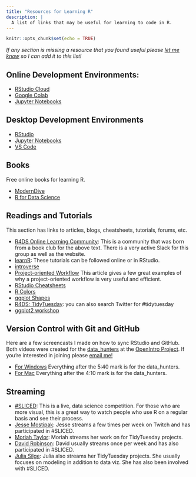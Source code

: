 ```yaml
---
title: "Resources for Learning R"
description: | 
  A list of links that may be useful for learning to code in R.
---
```


```r
knitr::opts_chunk$set(echo = TRUE)
```

*If any section is missing a resource that you found useful please [let me know](mailto:nicholas.paterno@gmail.com) so I can add it to this list!*

## Online Development Environments:

* [RStudio Cloud](https://cloud.rstudio.com)
* [Google Colab](https://colab.to/r)
* [Jupyter Notebooks](https://hub-binder.mybinder.ovh/user/binder-examples-r-yfs7lkd5/notebooks/index.ipynb)

## Desktop Development Environments

* [RStudio](https://rstudio.com)
* [Jupyter Notebooks](https://jupyter.org)
* [VS Code](https://code.visualstudio.com)

## Books

Free online books for learning R. 

* [ModernDive](https://moderndive.com)
* [R for Data Science](https://r4ds.had.co.nz)

## Readings and Tutorials

This section has links to articles, blogs, cheatsheets, tutorials, forums, etc. 

* [R4DS Online Learning Community](https://www.rfordatasci.com): This is a community that was born from a book club for the above text. There is a very active Slack for this group as well as the website. 
* [learnR](https://rstudio.github.io/learnr/): These tutorials can be followed online or in RStudio.
* [introverse](https://spielmanlab.github.io/introverse/articles/introverse_rstudio.html)
* [Project-oriented Workflow](https://www.tidyverse.org/blog/2017/12/workflow-vs-script/) This article gives a few great examples of why a project-oriented workflow is very useful and efficient. 
* [RStudio Cheatsheets](https://www.rstudio.com/resources/cheatsheets/)
* [R Colors](http://www.stat.columbia.edu/~tzheng/files/Rcolor.pdf)
* [ggplot Shapes](https://www.google.com/search?q=ggplot2+shapes&sxsrf=ALeKk034-Ctt49yx7pGC2gw5C47Pp5Z1ow:1626207078767&tbm=isch&source=iu&ictx=1&fir=lUw3nrgRKV8ynM%252CIUJ7_WAFJeseUM%252C_&vet=1&usg=AI4_-kTnTzMHlYnJgmnzjPDlko-F9bTTJQ&sa=X&ved=2ahUKEwjq4Yq67eDxAhXHjp4KHTeiDxoQ9QF6BAgSEAE&biw=1502&bih=710#imgrc=lUw3nrgRKV8ynM)
* [R4DS: TidyTuesday](https://github.com/rfordatascience/tidytuesday): you can also search Twitter for \#tidytuesday
* [ggplot2 workshop](https://www.youtube.com/watch?v=h29g21z0a68)

## Version Control with Git and GitHub

Here are a few screencasts I made on how to sync RStudio and GitHub. Both videos were created for the [data_hunters](https://github.com/npaterno/data_hunters) at the [OpenIntro Project](https://openintro.org). If you're interested in joining please [email me!](mailto:nick@openintro.org)

* [For Windows](https://youtu.be/lHz-r2lJ2o8) Everything after the 5:40 mark is for the data_hunters.
* [For Mac](https://youtu.be/yfCe39JKBTE) Everything after the 4:10 mark is for the data_hunters.

## Streaming

* [#SLICED](https://www.notion.so/SLICED-Show-c7bd26356e3a42279e2dfbafb0480073): This is a live, data science competition. For those who are more visual, this is a great way to watch people who use R on a regular basis and see their process. 
* [Jesse Mostipak](https://www.twitch.tv/kierisi): Jesse streams a few times per week on Twitch and has participated in \#SLICED.
* [Moriah Taylor](https://www.twitch.tv/moriah_streamR): Moriah streams her work on for TidyTuesday projects. 
* [David Robinson](https://www.youtube.com/channel/UCeiiqmVK07qhY-wvg3IZiZQ): David usually streams once per week and has also participated in \#SLICED.
* [Julia Silge](https://www.youtube.com/channel/UCTTBgWyJl2HrrhQOOc710kA): Julia also streams her TidyTuesday projects. She usually focuses on modeling in addition to data viz. She has also been involved with \#SLICED.